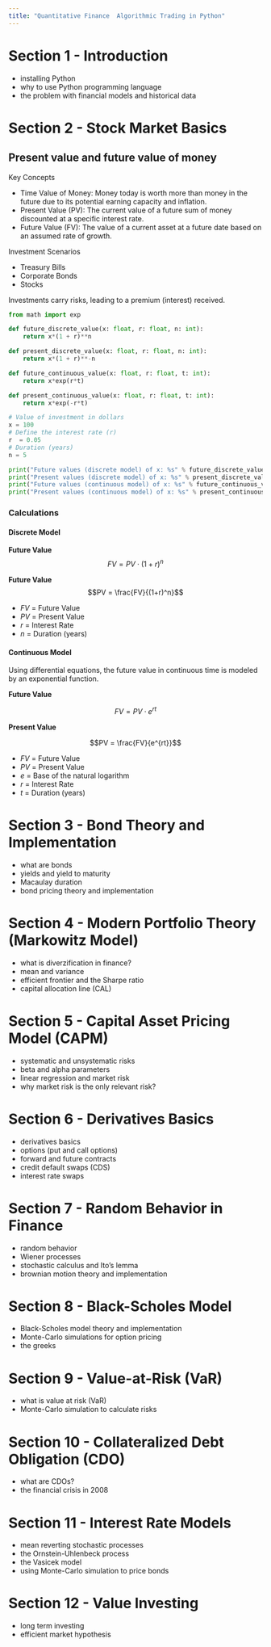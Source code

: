 ```yaml
---
title: "Quantitative Finance  Algorithmic Trading in Python"
---
```


# Section 1 - Introduction
- installing Python
- why to use Python programming language
- the problem with financial models and historical data
  
# Section 2 - Stock Market Basics

## Present value and future value of money

Key Concepts

- Time Value of Money: Money today is worth more than money in the future due to its potential earning capacity and inflation.
- Present Value (PV): The current value of a future sum of money discounted at a specific interest rate.
- Future Value (FV): The value of a current asset at a future date based on an assumed rate of growth.
  
Investment Scenarios

- Treasury Bills
- Corporate Bonds
- Stocks
  
Investments carry risks, leading to a premium (interest) received.

```python
from math import exp

def future_discrete_value(x: float, r: float, n: int):
    return x*(1 + r)**n

def present_discrete_value(x: float, r: float, n: int):
    return x*(1 + r)**-n

def future_continuous_value(x: float, r: float, t: int):
    return x*exp(r*t)

def present_continuous_value(x: float, r: float, t: int):
    return x*exp(-r*t)
```

```python
# Value of investment in dollars
x = 100
# Define the interest rate (r)
r  = 0.05
# Duration (years)
n = 5

print("Future values (discrete model) of x: %s" % future_discrete_value(x,r,n))
print("Present values (discrete model) of x: %s" % present_discrete_value(x,r,n))
print("Future values (continuous model) of x: %s" % future_continuous_value(x,r,n))
print("Present values (continuous model) of x: %s" % present_continuous_value(x,r,n))
```

### Calculations
#### Discrete Model

**Future Value**
$$FV = PV \cdot (1+r)^n$$

**Future Value**
$$PV = \frac{FV}{(1+r)^n}$$

- $FV$ = Future Value
- $PV$ = Present Value
- $r$ = Interest Rate
- $n$ = Duration (years)

#### Continuous Model
Using differential equations, the future value in continuous time is modeled by an exponential function.

**Future Value**

$$FV = PV \cdot e^{rt}$$


**Present Value**

$$PV = \frac{FV}{e^{rt}}$$

- $FV$ = Future Value
- $PV$ = Present Value
- $e$ = Base of the natural logarithm
- $r$ = Interest Rate
- $t$ = Duration (years)


# Section 3 - Bond Theory and Implementation

- what are bonds
- yields and yield to maturity
- Macaulay duration
- bond pricing theory and implementation


# Section 4 - Modern Portfolio Theory (Markowitz Model)

- what is diverzification in finance?
- mean and variance
- efficient frontier and the Sharpe ratio
- capital allocation line (CAL)

# Section 5 - Capital Asset Pricing Model (CAPM)

- systematic and unsystematic risks
- beta and alpha parameters
- linear regression and market risk
- why market risk is the only relevant risk?

# Section 6 - Derivatives Basics

- derivatives basics
- options (put and call options)
- forward and future contracts
- credit default swaps (CDS)
- interest rate swaps


# Section 7 - Random Behavior in Finance

- random behavior
- Wiener processes
- stochastic calculus and Ito's lemma
- brownian motion theory and implementation

# Section 8 - Black-Scholes Model

- Black-Scholes model theory and implementation
- Monte-Carlo simulations for option pricing
- the greeks

# Section 9 - Value-at-Risk (VaR)

- what is value at risk (VaR)
- Monte-Carlo simulation to calculate risks

# Section 10 - Collateralized Debt Obligation (CDO)

- what are CDOs?
- the financial crisis in 2008

# Section 11 - Interest Rate Models

- mean reverting stochastic processes
- the Ornstein-Uhlenbeck process
- the Vasicek model
- using Monte-Carlo simulation to price bonds

# Section 12 - Value Investing

- long term investing
- efficient market hypothesis